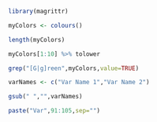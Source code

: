 
```r
library(magrittr)

myColors <- colours()

length(myColors)

myColors[1:10] %>% tolower
```

```r
grep("[G|g]reen",myColors,value=TRUE)

varNames <- c("Var Name 1","Var Name 2")

gsub(" ","",varNames)

paste("Var",91:105,sep="")
```
